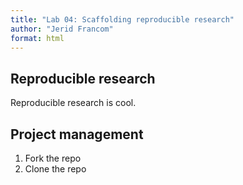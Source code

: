 ```yaml
---
title: "Lab 04: Scaffolding reproducible research"
author: "Jerid Francom"
format: html
---
```


## Reproducible research

Reproducible research is cool.

## Project management

1. Fork the repo
2. Clone the repo
